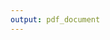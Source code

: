 ```yaml
---
output: pdf_document
---
```


\begin{centering}

\vspace{3 cm}

\Huge

{\bf Thesis title}

\vspace{3 cm}

\Large
Author Name

\vspace{3 cm}


\normalsize
Submitted in partial fulfilment of the requirements of the degree of ...

Month Year

\vspace{3 cm}

\normalsize
School of ...

\normalsize
University

\end{centering}
